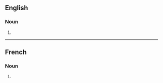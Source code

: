 {{also|mikado's}}

==English==

===Noun===
{{head|en|noun plural form}}

# {{plural of|mikado|lang=en}}

----

==French==

===Noun===
{{head|fr|noun plural form|g=?}}

# {{plural of|mikado|lang=fr}}